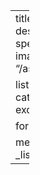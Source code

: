 ---
title: Solutions
description: Solutions to specific problems.
image: "/assets/images/ran.jpg"

listing:
  include:
    categories: ["solution"]
  exclude:
    draft: true

format:
  html: default

metadata-files:
  - _listing-all.yml
---